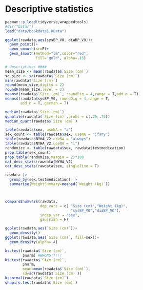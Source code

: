 # Descriptive statistics

```r
pacman::p_load(tidyverse,wrappedtools)
#dir("Data/")
load("data/bookdata1.RData")

ggplot(rawdata,aes(sysBP_V0, diaBP_V0))+
  geom_point()+
  geom_smooth(se=F)+
  geom_smooth(method="lm",color="red", 
              fill="gold", alpha=.15) 

# descriptives ####
mean_size <- mean(rawdata$`Size (cm)`)
sd_size <- sd(rawdata$`Size (cm)`)
min(rawdata$`Size (cm)`)
round(mean_size,digits = 2)
roundR(mean_size,level = 2)
meansd(rawdata$`Size (cm)`, roundDig = 4,range = T,add_n = T)
meansd(rawdata$sysBP_V0, roundDig = 4,range = T,
       add_n = T,.german = T)

median(rawdata$`Size (cm)`)
quantile(rawdata$`Size (cm)`,probs = c(.25,.75))
median_quart(rawdata$`Size (cm)`)

table(rawdata$sex, useNA = "a")
sex_count <- table(rawdata$sex, useNA = "ifany")
table(rawdata$NYHA_V2,useNA = "always")
table(rawdata$NYHA_V2,useNA = "i")
randomize <- table(rawdata$sex, rawdata$testmedication)
prop.table(sex_count)
prop.table(randomize,margin = 2)*100
cat_desc_stats(rawdata$NYHA_V2)
cat_desc_stats(rawdata$sex, singleline = T)

rawdata |> 
  group_by(sex,testmedication) |> 
  summarise(WeightSummary=meansd(`Weight (kg)`))



compare2numvars(rawdata,
                dep_vars = c( "Size (cm)","Weight (kg)",
                              "sysBP_V0","diaBP_V0"),
                indep_var = "sex",
                gaussian = F)

ggplot(rawdata,aes(`Size (cm)`))+
  geom_density()
ggplot(rawdata,aes(`Size (cm)`, fill=sex))+
  geom_density(alpha=.4)

ks.test(rawdata$`Size (cm)`,
        pnorm) #WRONG!!!!!
ks.test(rawdata$`Size (cm)`,
        pnorm,
        mean=mean(rawdata$`Size (cm)`),
        sd=sd(rawdata$`Size (cm)`))
ksnormal(rawdata$`Size (cm)`)
shapiro.test(rawdata$`Size (cm)`)

```
